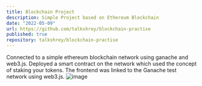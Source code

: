 ```yaml
---
title: Blockchain Project
description: Simple Project based on Ethereum Blockchain
date: "2022-05-09"
url: https://github.com/talkshrey/blockchain-practise
published: true
repository: talkshrey/blockchain-practise
---
```


Connected to a simple ethereum blockchain network using ganache and web3.js. 
Deployed a smart contract on the network which used the concept of staking 
your tokens. The frontend was linked to the Ganache test network using web3.js.
![image](https://user-images.githubusercontent.com/74039736/167450806-aedac5f0-5992-4077-bc97-efea2b2c1ca4.png)